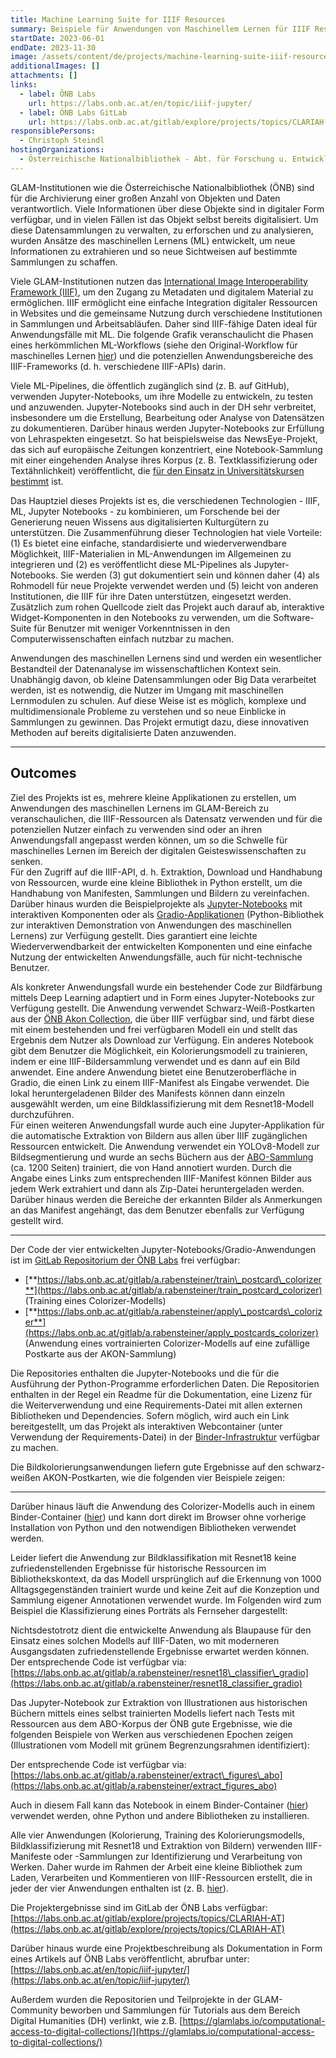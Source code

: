 ```yaml
---
title: Machine Learning Suite for IIIF Resources
summary: Beispiele für Anwendungen von Maschinellem Lernen für IIIF Ressourcen.
startDate: 2023-06-01
endDate: 2023-11-30
image: /assets/content/de/projects/machine-learning-suite-iiif-resources/image.png
additionalImages: []
attachments: []
links:
  - label: ÖNB Labs
    url: https://labs.onb.ac.at/en/topic/iiif-jupyter/
  - label: ÖNB Labs GitLab
    url: https://labs.onb.ac.at/gitlab/explore/projects/topics/CLARIAH-AT
responsiblePersons:
  - Christoph Steindl
hostingOrganizations:
  - Österreichische Nationalbibliothek - Abt. für Forschung u. Entwicklung
---
```

GLAM-Institutionen wie die Österreichische Nationalbibliothek (ÖNB) sind für die Archivierung einer großen Anzahl von Objekten und Daten verantwortlich. Viele Informationen über diese Objekte sind in digitaler Form verfügbar, und in vielen Fällen ist das Objekt selbst bereits digitalisiert. Um diese Datensammlungen zu verwalten, zu erforschen und zu analysieren, wurden Ansätze des maschinellen Lernens (ML) entwickelt, um neue Informationen zu extrahieren und so neue Sichtweisen auf bestimmte Sammlungen zu schaffen.

Viele GLAM-Institutionen nutzen das [International Image Interoperability Framework (IIIF)](https://iiif.io/), um den Zugang zu Metadaten und digitalem Material zu ermöglichen. IIIF ermöglicht eine einfache Integration digitaler Ressourcen in Websites und die gemeinsame Nutzung durch verschiedene Institutionen in Sammlungen und Arbeitsabläufen. Daher sind IIIF-fähige Daten ideal für Anwendungsfälle mit ML. Die folgende Grafik veranschaulicht die Phasen eines herkömmlichen ML-Workflows (siehe den Original-Workflow für maschinelles Lernen [hier](https://towardsdatascience.com/workflow-of-a-machine-learning-project-ec1dba419b94)) und die potenziellen Anwendungsbereiche des IIIF-Frameworks (d. h. verschiedene IIIF-APIs) darin.

<Figure href="/assets/content/de/projects/machine-learning-suite-iiif-resources/iiif-application-fields.webp" alt="IIIF application fields">

</Figure>



Viele ML-Pipelines, die öffentlich zugänglich sind (z. B. auf GitHub), verwenden Jupyter-Notebooks, um ihre Modelle zu entwickeln, zu testen und anzuwenden. Jupyter-Notebooks sind auch in der DH sehr verbreitet, insbesondere um die Erstellung, Bearbeitung oder Analyse von Datensätzen zu dokumentieren. Darüber hinaus werden Jupyter-Notebooks zur Erfüllung von Lehraspekten eingesetzt. So hat beispielsweise das NewsEye-Projekt, das sich auf europäische Zeitungen konzentriert, eine Notebook-Sammlung mit einer eingehenden Analyse ihres Korpus (z. B. Textklassifizierung oder Textähnlichkeit) veröffentlicht, die [für den Einsatz in Universitätskursen bestimmt](https://www.newseye.eu/resources/educational-material/syllabi-and-teaching-material-for-universities/) ist.

Das Hauptziel dieses Projekts ist es, die verschiedenen Technologien - IIIF, ML, Jupyter Notebooks - zu kombinieren, um Forschende bei der Generierung neuen Wissens aus digitalisierten Kulturgütern zu unterstützen. Die Zusammenführung dieser Technologien hat viele Vorteile: (1) Es bietet eine einfache, standardisierte und wiederverwendbare Möglichkeit, IIIF-Materialien in ML-Anwendungen im Allgemeinen zu integrieren und (2) es veröffentlicht diese ML-Pipelines als Jupyter-Notebooks. Sie werden (3) gut dokumentiert sein und können daher (4) als Rohmodell für neue Projekte verwendet werden und (5) leicht von anderen Institutionen, die IIIF für ihre Daten unterstützen, eingesetzt werden. Zusätzlich zum rohen Quellcode zielt das Projekt auch darauf ab, interaktive Widget-Komponenten in den Notebooks zu verwenden, um die Software-Suite für Benutzer mit weniger Vorkenntnissen in den Computerwissenschaften einfach nutzbar zu machen.

Anwendungen des maschinellen Lernens sind und werden ein wesentlicher Bestandteil der Datenanalyse im wissenschaftlichen Kontext sein. Unabhängig davon, ob kleine Datensammlungen oder Big Data verarbeitet werden, ist es notwendig, die Nutzer im Umgang mit maschinellen Lernmodulen zu schulen. Auf diese Weise ist es möglich, komplexe und multidimensionale Probleme zu verstehen und so neue Einblicke in Sammlungen zu gewinnen. Das Projekt ermutigt dazu, diese innovativen Methoden auf bereits digitalisierte Daten anzuwenden.

---

## Outcomes

Ziel des Projekts ist es, mehrere kleine Applikationen zu erstellen, um Anwendungen des maschinellen Lernens im GLAM-Bereich zu veranschaulichen, die IIIF-Ressourcen als Datensatz verwenden und für die potenziellen Nutzer einfach zu verwenden sind oder an ihren Anwendungsfall angepasst werden können, um so die Schwelle für maschinelles Lernen im Bereich der digitalen Geisteswissenschaften zu senken.\
Für den Zugriff auf die IIIF-API, d. h. Extraktion, Download und Handhabung von Ressourcen, wurde eine kleine Bibliothek in Python erstellt, um die Handhabung von Manifesten, Sammlungen und Bildern zu vereinfachen. Darüber hinaus wurden die Beispielprojekte als [Jupyter-Notebooks](https://jupyter.org/) mit interaktiven Komponenten oder als [Gradio-Applikationen](https://www.gradio.app/) (Python-Bibliothek zur interaktiven Demonstration von Anwendungen des maschinellen Lernens) zur Verfügung gestellt. Dies garantiert eine leichte Wiederverwendbarkeit der entwickelten Komponenten und eine einfache Nutzung der entwickelten Anwendungsfälle, auch für nicht-technische Benutzer.

Als konkreter Anwendungsfall wurde ein bestehender Code zur Bildfärbung mittels Deep Learning adaptiert und in Form eines Jupyter-Notebooks zur Verfügung gestellt. Die Anwendung verwendet Schwarz-Weiß-Postkarten aus der [ÖNB Akon Collection](https://akon.onb.ac.at/), die über IIIF verfügbar sind, und färbt diese mit einem bestehenden und frei verfügbaren Modell ein und stellt das Ergebnis dem Nutzer als Download zur Verfügung. Ein anderes Notebook gibt dem Benutzer die Möglichkeit, ein Kolorierungsmodell zu trainieren, indem er eine IIIF-Bildersammlung verwendet und es dann auf ein Bild anwendet. Eine andere Anwendung bietet eine Benutzeroberfläche in Gradio, die einen Link zu einem IIIF-Manifest als Eingabe verwendet. Die lokal heruntergeladenen Bilder des Manifests können dann einzeln ausgewählt werden, um eine Bildklassifizierung mit dem Resnet18-Modell durchzuführen.\
Für einen weiteren Anwendungsfall wurde auch eine Jupyter-Applikation für die automatische Extraktion von Bildern aus allen über IIIF zugänglichen Ressourcen entwickelt. Die Anwendung verwendet ein YOLOv8-Modell zur Bildsegmentierung und wurde an sechs Büchern aus der [ABO-Sammlung](https://www.onb.ac.at/digitale-angebote/austrian-books-online) (ca. 1200 Seiten) trainiert, die von Hand annotiert wurden. Durch die Angabe eines Links zum entsprechenden IIIF-Manifest können Bilder aus jedem Werk extrahiert und dann als Zip-Datei heruntergeladen werden. Darüber hinaus werden die Bereiche der erkannten Bilder als Anmerkungen an das Manifest angehängt, das dem Benutzer ebenfalls zur Verfügung gestellt wird.

---

Der Code der vier entwickelten Jupyter-Notebooks/Gradio-Anwendungen ist im [GitLab Repositorium der ÖNB Labs](https://labs.onb.ac.at/gitlab/explore/projects/) frei verfügbar:

* [**https://labs.onb.ac.at/gitlab/a.rabensteiner/train\_postcard\_colorizer**](https://labs.onb.ac.at/gitlab/a.rabensteiner/train_postcard_colorizer) (Training eines Colorizer-Modells)
* [**https://labs.onb.ac.at/gitlab/a.rabensteiner/apply\_postcards\_colorizer**](https://labs.onb.ac.at/gitlab/a.rabensteiner/apply_postcards_colorizer) (Anwendung eines vortrainierten Colorizer-Modells auf eine zufällige Postkarte aus der AKON-Sammlung)

Die Repositories enthalten die Jupyter-Notebooks und die für die Ausführung der Python-Programme erforderlichen Daten. Die Repositorien enthalten in der Regel ein Readme für die Dokumentation, eine Lizenz für die Weiterverwendung und eine Requirements-Datei mit allen externen Bibliotheken und Dependencies. Sofern möglich, wird auch ein Link bereitgestellt, um das Projekt als interaktiven Webcontainer (unter Verwendung der Requirements-Datei) in der [Binder-Infrastruktur](https://mybinder.org/) verfügbar zu machen.

Die Bildkolorierungsanwendungen liefern gute Ergebnisse auf den schwarz-weißen AKON-Postkarten, wie die folgenden vier Beispiele zeigen:

<Figure href="/assets/content/de/projects/machine-learning-suite-iiif-resources/example-akon-colourization.png" alt="Beispiel für Bildkolorierung anhand der AKON Sammlung der ÖNB">

</Figure>

---

Darüber hinaus läuft die Anwendung des Colorizer-Modells auch in einem Binder-Container ([hier](https://mybinder.org/v2/git/https%3A%2F%2Flabs.onb.ac.at%2Fgitlab%2Fa.rabensteiner%2Ftest_ipython/HEAD?labpath=colorize_postcards.ipynb)) und kann dort direkt im Browser ohne vorherige Installation von Python und den notwendigen Bibliotheken verwendet werden.

Leider liefert die Anwendung zur Bildklassifikation mit Resnet18 keine zufriedenstellenden Ergebnisse für historische Ressourcen im Bibliothekskontext, da das Modell ursprünglich auf die Erkennung von 1000 Alltagsgegenständen trainiert wurde und keine Zeit auf die Konzeption und Sammlung eigener Annotationen verwendet wurde. Im Folgenden wird zum Beispiel die Klassifizierung eines Porträts als Fernseher dargestellt:

<Figure href="/assets/content/de/projects/machine-learning-suite-iiif-resources/example-classification.png" alt="Beispiel Klassifizierung">

</Figure>



Nichtsdestotrotz dient die entwickelte Anwendung als Blaupause für den Einsatz eines solchen Modells auf IIIF-Daten, wo mit moderneren Ausgangsdaten zufriedenstellende Ergebnisse erwartet werden können. Der entsprechende Code ist verfügbar via: [https://labs.onb.ac.at/gitlab/a.rabensteiner/resnet18\_classifier\_gradio](https://labs.onb.ac.at/gitlab/a.rabensteiner/resnet18_classifier_gradio)

Das Jupyter-Notebook zur Extraktion von Illustrationen aus historischen Büchern mittels eines selbst trainierten Modells liefert nach Tests mit Ressourcen aus dem ABO-Korpus der ÖNB gute Ergebnisse, wie die folgenden Beispiele von Werken aus verschiedenen Epochen zeigen (Illustrationen vom Modell mit grünem Begrenzungsrahmen identifiziert):

<Figure href="/assets/content/de/projects/machine-learning-suite-iiif-resources/image-extraction-bounding-box.webp" alt="Image extraction bounding box">

</Figure>



Der entsprechende Code ist verfügbar via: [https://labs.onb.ac.at/gitlab/a.rabensteiner/extract\_figures\_abo](https://labs.onb.ac.at/gitlab/a.rabensteiner/extract_figures_abo)

Auch in diesem Fall kann das Notebook in einem Binder-Container ([hier](https://mybinder.org/v2/git/https%3A%2F%2Flabs.onb.ac.at%2Fgitlab%2Fa.rabensteiner%2Fextract_figures_abo/HEAD?labpath=extract_figures.ipynb)) verwendet werden, ohne Python und andere Bibliotheken zu installieren.

Alle vier Anwendungen (Kolorierung, Training des Kolorierungsmodells, Bildklassifizierung mit Resnet18 und Extraktion von Bildern) verwenden IIIF-Manifeste oder -Sammlungen zur Identifizierung und Verarbeitung von Werken. Daher wurde im Rahmen der Arbeit eine kleine Bibliothek zum Laden, Verarbeiten und Kommentieren von IIIF-Ressourcen erstellt, die in jeder der vier Anwendungen enthalten ist (z. B. [hier](https://labs.onb.ac.at/gitlab/a.rabensteiner/extract_figures_abo/-/blob/main/iiif_utils.py?ref_type=heads)).

Die Projektergebnisse sind im GitLab der ÖNB Labs verfügbar: [https://labs.onb.ac.at/gitlab/explore/projects/topics/CLARIAH-AT](https://labs.onb.ac.at/gitlab/explore/projects/topics/CLARIAH-AT)

Darüber hinaus wurde eine Projektbeschreibung als Dokumentation in Form eines Artikels auf ÖNB Labs veröffentlicht, abrufbar unter: [https://labs.onb.ac.at/en/topic/iiif-jupyter/](https://labs.onb.ac.at/en/topic/iiif-jupyter/)

Außerdem wurden die Repositorien und Teilprojekte in der GLAM-Community beworben und Sammlungen für Tutorials aus dem Bereich Digital Humanities (DH) verlinkt, wie z.B. [https://glamlabs.io/computational-access-to-digital-collections/](https://glamlabs.io/computational-access-to-digital-collections/)

<LinkButton label="weitere CLARIAH-AT Projekte" href="/project-funding" />

<LinkButton label="alle DHA Projekte" href="/de/projects" />
